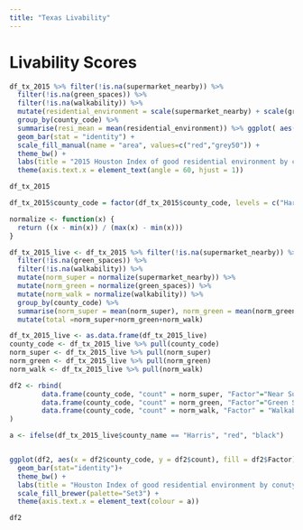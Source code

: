 ```yaml
---
title: "Texas Livability"
---
```


# Livability Scores 
```r
df_tx_2015 %>% filter(!is.na(supermarket_nearby)) %>%
  filter(!is.na(green_spaces)) %>%
  filter(!is.na(walkability)) %>%
  mutate(residential_environment = scale(supermarket_nearby) + scale(green_spaces) + scale(walkability)) %>%
  group_by(county_code) %>%
  summarise(resi_mean = mean(residential_environment)) %>% ggplot( aes(x = reorder(county_code, resi_mean, desc), y = resi_mean, fill=factor(ifelse(county_code=="Harris","Highlighted","Normal")))) +
  geom_bar(stat = "identity") +
  scale_fill_manual(name = "area", values=c("red","grey50")) +
  theme_bw() + 
  labs(title = "2015 Houston Index of good residential environment by conuty", subtitle = "Residential environment = Near Supermarket + Green Space Access + Walkability", y = "Index of good residential environment", x = "County" ) +
  theme(axis.text.x = element_text(angle = 60, hjust = 1))
```

```r
df_tx_2015
```
```r
df_tx_2015$county_code = factor(df_tx_2015$county_code, levels = c("Harris", "Fort Bend", "Montgomery", "Waller", "Liberty"))
```


```r
normalize <- function(x) {
  return ((x - min(x)) / (max(x) - min(x)))
}

df_tx_2015_live <- df_tx_2015 %>% filter(!is.na(supermarket_nearby)) %>%
  filter(!is.na(green_spaces)) %>%
  filter(!is.na(walkability)) %>%
  mutate(norm_super = normalize(supermarket_nearby)) %>% 
  mutate(norm_green = normalize(green_spaces)) %>% 
  mutate(norm_walk = normalize(walkability)) %>% 
  group_by(county_code) %>%
  summarise(norm_super = mean(norm_super), norm_green = mean(norm_green), norm_walk = mean(norm_walk)) %>% 
  mutate(total =norm_super+norm_green+norm_walk)

df_tx_2015_live <- as.data.frame(df_tx_2015_live)
county_code <- df_tx_2015_live %>% pull(county_code)
norm_super <- df_tx_2015_live %>% pull(norm_super)
norm_green <- df_tx_2015_live %>% pull(norm_green)
norm_walk <- df_tx_2015_live %>% pull(norm_walk)

df2 <- rbind(
        data.frame(county_code, "count" = norm_super, "Factor"="Near Supermarket"),
        data.frame(county_code, "count" = norm_green, "Factor"="Green Space"),
        data.frame(county_code, "count" = norm_walk, "Factor" = "Walkability")
)

a <- ifelse(df_tx_2015_live$county_name == "Harris", "red", "black")


ggplot(df2, aes(x = df2$county_code, y = df2$count), fill = df2$Factor) +
  geom_bar(stat="identity")+
  theme_bw() + 
  labs(title = "Houston Index of good residential environment by conuty", subtitle = "Livability = Green Space Access + Near Supermarket + Walkability", y = "Index of good residential environment", x = "County") +
  scale_fill_brewer(palette="Set3") +
  theme(axis.text.x = element_text(colour = a))
```

```r
df2
```

